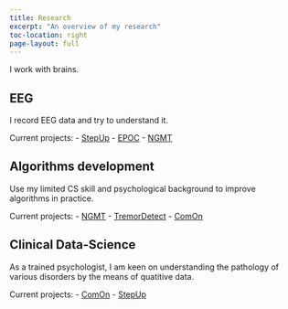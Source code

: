 ```yaml
---
title: Research
excerpt: "An overview of my research"
toc-location: right
page-layout: full
---
```


I work with brains.

## EEG {#eeg}

I record EEG data and try to understand it.

Current projects:
- [StepUp](../projects#stepup)
- [EPOC](../projects#epoc)
- [NGMT](../projects#ngmt)

## Algorithms development {#algorithms}

Use my limited CS skill and psychological background to improve algorithms in practice.

Current projects:
- [NGMT](../projects#ngmt)
- [TremorDetect](../projects#tremordetect)
- [ComOn](../projects#comon)

## Clinical Data-Science {#datascience}

As a trained psychologist, I am keen on understanding the pathology of various disorders by the means of quatitive data.

Current projects:
- [ComOn](../projects#comon)
- [StepUp](../projects#stepup)



